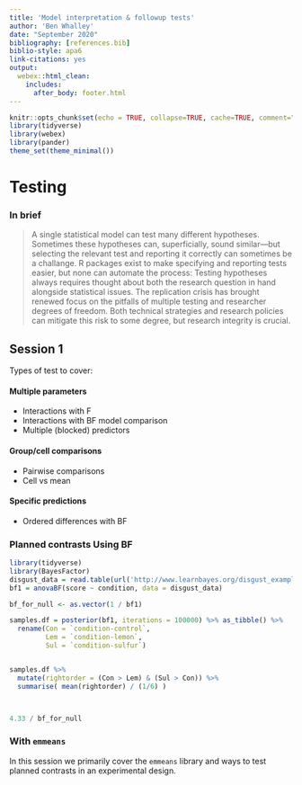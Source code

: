 ```yaml
---
title: 'Model interpretation & followup tests'
author: 'Ben Whalley'
date: "September 2020"
bibliography: [references.bib]
biblio-style: apa6
link-citations: yes
output: 
  webex::html_clean:
    includes:
      after_body: footer.html
---
```




```r
knitr::opts_chunk$set(echo = TRUE, collapse=TRUE, cache=TRUE, comment=">", message=FALSE)
library(tidyverse)
library(webex)
library(pander)
theme_set(theme_minimal())
```



# Testing

### In brief

> A single statistical model can test many different hypotheses. Sometimes these
> hypotheses can, superficially, sound similar---but selecting the relevant test
> and reporting it correctly can sometimes be a challange. R packages exist to
> make specifying and reporting tests easier, but none can automate the process:
> Testing hypotheses always requires thought about both the research question in
> hand alongside statistical issues. The replication crisis has brought renewed
> focus on the pitfalls of multiple testing and researcher degrees of freedom.
> Both technical strategies and research policies can mitigate this risk to some
> degree, but research integrity is crucial.

## Session 1

Types of test to cover:

#### Multiple parameters

- Interactions with F
- Interactions with BF model comparison
- Multiple (blocked) predictors

#### Group/cell comparisons

- Pairwise comparisons
- Cell vs mean

#### Specific predictions

- Ordered differences with BF







### Planned contrasts Using BF


```r

library(tidyverse)
library(BayesFactor)
disgust_data = read.table(url('http://www.learnbayes.org/disgust_example.txt'),header=TRUE)
bf1 = anovaBF(score ~ condition, data = disgust_data)

bf_for_null <- as.vector(1 / bf1)

samples.df = posterior(bf1, iterations = 100000) %>% as_tibble() %>%
  rename(Con = `condition-control`,
         Lem = `condition-lemon`,
         Sul = `condition-sulfur`)


samples.df %>%
  mutate(rightorder = (Con > Lem) & (Sul > Con)) %>%
  summarise( mean(rightorder) / (1/6) )



4.33 / bf_for_null

```


###  With `emmeans`

In this session we primarily cover the `emmeans` library and ways to test
planned contrasts in an experimental design.

<!--


When performing statistical tests, I always keep in mind this quote from the
famous scientist Richard Feynman:

> The first principle is that you must not fool yourself and you are the easiest
> person to fool.
> [Feynman, 1974](http://calteches.library.caltech.edu/51/2/CargoCult.htm)


 -->
